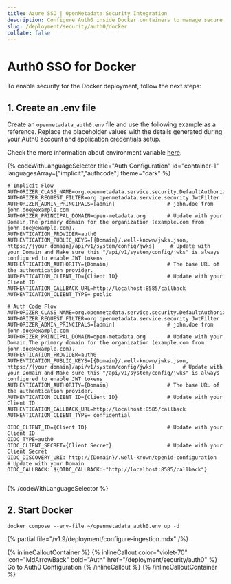 ```yaml
---
title: Azure SSO | OpenMetadata Security Integration
description: Configure Auth0 inside Docker containers to manage secure user logins with backend token validation and low-latency identity workflows.
slug: /deployment/security/auth0/docker
collate: false
---
```


# Auth0 SSO for Docker

To enable security for the Docker deployment, follow the next steps:

## 1. Create an .env file

Create an `openmetadata_auth0.env` file and use the following example as a reference. Replace the placeholder values with the details generated during your Auth0 account and application credentials setup.

Check the more information about environment variable [here](/deployment/security/configuration-parameters).


{% codeWithLanguageSelector title="Auth Configuration" id="container-1" languagesArray=["implicit","authcode"] theme="dark" %}
```implicit
# Implicit Flow
AUTHORIZER_CLASS_NAME=org.openmetadata.service.security.DefaultAuthorizer
AUTHORIZER_REQUEST_FILTER=org.openmetadata.service.security.JwtFilter
AUTHORIZER_ADMIN_PRINCIPALS=[admin]                 # john.doe from john.doe@example.com
AUTHORIZER_PRINCIPAL_DOMAIN=open-metadata.org       # Update with your Domain,The primary domain for the organization (example.com from john.doe@example.com).
AUTHENTICATION_PROVIDER=auth0
AUTHENTICATION_PUBLIC_KEYS=[{Domain}/.well-known/jwks.json, https://{your domain}/api/v1/system/config/jwks]     # Update with your Domain and Make sure this "/api/v1/system/config/jwks" is always configured to enable JWT tokens
AUTHENTICATION_AUTHORITY={Domain}                   # The base URL of the authentication provider.
AUTHENTICATION_CLIENT_ID={Client ID}                # Update with your Client ID
AUTHENTICATION_CALLBACK_URL=http://localhost:8585/callback
AUTHENTICATION_CLIENT_TYPE= public
```

```authcode
# Auth Code Flow 
AUTHORIZER_CLASS_NAME=org.openmetadata.service.security.DefaultAuthorizer
AUTHORIZER_REQUEST_FILTER=org.openmetadata.service.security.JwtFilter
AUTHORIZER_ADMIN_PRINCIPALS=[admin]                 # john.doe from john.doe@example.com
AUTHORIZER_PRINCIPAL_DOMAIN=open-metadata.org       # Update with your Domain,The primary domain for the organization (example.com from john.doe@example.com).
AUTHENTICATION_PROVIDER=auth0
AUTHENTICATION_PUBLIC_KEYS=[{Domain}/.well-known/jwks.json, https://{your domain}/api/v1/system/config/jwks]         # Update with your Domain and Make sure this "/api/v1/system/config/jwks" is always configured to enable JWT tokens
AUTHENTICATION_AUTHORITY={Domain}                   # The base URL of the authentication provider.
AUTHENTICATION_CLIENT_ID={Client ID}                # Update with your Client ID
AUTHENTICATION_CALLBACK_URL=http://localhost:8585/callback 
AUTHENTICATION_CLIENT_TYPE= confidential

OIDC_CLIENT_ID={Client ID}                          # Update with your Client ID
OIDC_TYPE=auth0 
OIDC_CLIENT_SECRET={Client Secret}                  # Update with your Client Secret
OIDC_DISCOVERY_URI: http://{Domain}/.well-known/openid-configuration        # Update with your Domain
OIDC_CALLBACK: ${OIDC_CALLBACK:-"http://localhost:8585/callback"}


```

{% /codeWithLanguageSelector %}



## 2. Start Docker

```commandline
docker compose --env-file ~/openmetadata_auth0.env up -d
```

{% partial file="/v1.9/deployment/configure-ingestion.mdx" /%}


{% inlineCalloutContainer %}
  {% inlineCallout
    color="violet-70"
    icon="MdArrowBack"
    bold="Auth"
    href="/deployment/security/auth0" %}
    Go to Auth0 Configuration
  {% /inlineCallout %}
{% /inlineCalloutContainer %}

